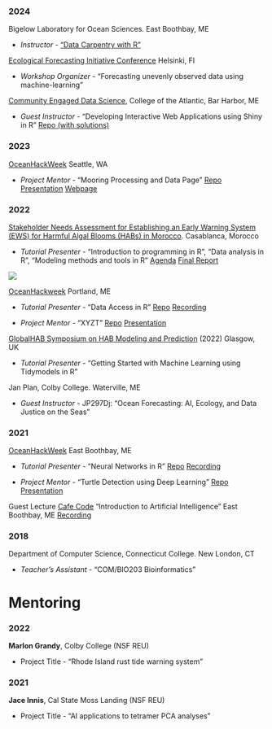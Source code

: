 ### 2024

Bigelow Laboratory for Ocean Sciences. East Boothbay, ME

  * *Instructor* - ["Data Carpentry with R"](https://bigelowlab.github.io/2024-07-08-wph-online/)

[Ecological Forecasting Initiative Conference](https://eventee.co/en/e/efi-2024-conference-19390) Helsinki, FI

  * *Workshop Organizer* - "Forecasting unevenly observed data using machine-learning"

[Community Engaged Data Science](https://www.coa.edu/live/profiles/4826-community-engaged-data-science), College of the Atlantic, Bar Harbor, ME

  * *Guest Instructor* - "Developing Interactive Web Applications using Shiny in R" [Repo (with solutions)](https://github.com/jevanilla/rshiny-workshop)

### 2023

[OceanHackWeek](https://oceanhackweek.org/ohw23/) Seattle, WA

  * *Project Mentor* - "Mooring Processing and Data Page" [Repo](https://github.com/oceanhackweek/ohw23_proj_fancymoorings) [Presentation](https://www.youtube.com/watch?v=90t6h36-BOQ) [Webpage](https://oceanhackweek.org/ohw23_proj_fancymoorings/)

### 2022 

[Stakeholder Needs Assessment for Establishing an Early Warning System (EWS) for Harmful Algal Blooms (HABs) in Morocco](https://www.unesco.org/en/articles/developing-early-warning-system-harmful-algal-blooms-morocco). Casablanca, Morocco

  * *Tutorial Presenter* - "Introduction to programming in R", "Data analysis in R", "Modeling methods and tools in R" [Agenda](https://oceanexpert.org/downloadFile/52271) [Final Report](https://oceanexpert.org/downloadFile/52270)
  
![](/images/morocco_programming.jpg)

[OceanHackweek](https://oceanhackweek.org/ohw22/) Portland, ME

  * *Tutorial Presenter* - "Data Access in R" [Repo](https://github.com/oceanhackweek/ohw-tutorials/tree/OHW22/01-Tue/00-data-access-in-R) [Recording](https://youtu.be/NgzsQruZWNw?si=PMWKhX-rW6_ZYRYj)
  
  * *Project Mentor* - "XYZT" [Repo](https://github.com/oceanhackweek/ohw22-proj-xyzt) [Presentation](https://youtu.be/ScgDwZyuSvI?si=m0qXAXAb_9E1skni)

[GlobalHAB Symposium on HAB Modeling and Prediction](https://habmodelworkshop.sccoos.org/) (2022) Glasgow, UK 

  * *Tutorial Presenter* - "Getting Started with Machine Learning using Tidymodels in R"

Jan Plan, Colby College. Waterville, ME

  * *Guest Instructor* - JP297Dj: "Ocean Forecasting: AI, Ecology, and Data Justice on the Seas"

### 2021

[OceanHackWeek](https://oceanhackweek.org/ohw21/) East Boothbay, ME

  * *Tutorial Presenter* - "Neural Networks in R" [Repo](https://github.com/oceanhackweek/ohw-tutorials/tree/OHW21/deep-learning) [Recording](https://youtu.be/mXDbc5JNyz0?si=0iB3QjFVZLpNCflW)
  
  * *Project Mentor* - "Turtle Detection using Deep Learning" [Repo](https://github.com/oceanhackweek/ohw21-proj-drone-turtles) [Presentation](https://youtu.be/fEjwZ3kLGjY?si=vX4DsSUeAdGQsWqK)

Guest Lecture [Cafe Code](https://bigelowlab.github.io/cafecode/) "Introduction to Artificial Intelligence" East Boothbay, ME [Recording](https://drive.google.com/file/d/1NJBcIoaTPFnX7S-VExU1GvSqDan6H1iZ/view)

### 2018

Department of Computer Science, Connecticut College. New London, CT

  * *Teacher's Assistant* - "COM/BIO203 Bioinformatics" 


# Mentoring

### 2022

**Marlon Grandy**, Colby College (NSF REU)

 * Project Title - "Rhode Island rust tide warning system"

### 2021

**Jace Innis**, Cal State Moss Landing (NSF REU)

 * Project Title - "AI applications to tetramer PCA analyses"
